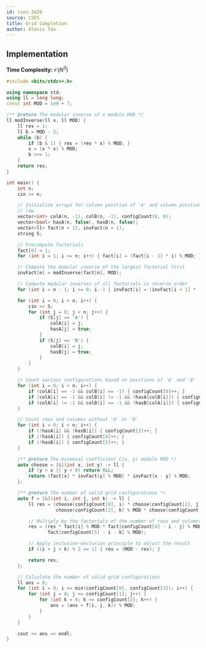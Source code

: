 ```yaml
---
id: cses-2429
source: CSES
title: Grid Completion
author: Alexis Tao
---
```


## Implementation

**Time Complexity:** $\mathcal{O}(N^3)$

<LanguageSection>

<CPPSection>


```cpp
#include <bits/stdc++.h>

using namespace std;
using ll = long long;
const int MOD = 1e9 + 7;

/** @return The modular inverse of x modulo MOD */
ll modInverse(ll x, ll MOD) {
	ll res = 1;
	ll b = MOD - 2;
	while (b) {
		if (b & 1) { res = (res * x) % MOD; }
		x = (x * x) % MOD;
		b >>= 1;
	}
	return res;
}

int main() {
	int n;
	cin >> n;

	// Initialize arrays for column position of 'A' and column position of 'B' in each
	// row
	vector<int> colA(n, -1), colB(n, -1), configCount(6, 0);
	vector<bool> hasA(n, false), hasB(n, false);
	vector<ll> fact(n + 1), invFact(n + 1);
	string S;

	// Precompute factorials
	fact[0] = 1;
	for (int i = 1; i <= n; i++) { fact[i] = (fact[i - 1] * i) % MOD; }

	// Compute the modular inverse of the largest factorial first
	invFact[n] = modInverse(fact[n], MOD);

	// Compute modular inverses of all factorials in reverse order
	for (int i = n - 1; i >= 0; i--) { invFact[i] = (invFact[i + 1] * (i + 1)) % MOD; }

	for (int i = 0; i < n; i++) {
		cin >> S;
		for (int j = 0; j < n; j++) {
			if (S[j] == 'A') {
				colA[i] = j;
				hasA[j] = true;
			}
			if (S[j] == 'B') {
				colB[i] = j;
				hasB[j] = true;
			}
		}
	}

	// Count various configurations based on positions of 'A' and 'B'
	for (int i = 0; i < n; i++) {
		if (colA[i] == -1 && colB[i] == -1) { configCount[0]++; }
		if (colA[i] == -1 && colB[i] != -1 && !hasA[colB[i]]) { configCount[1]++; }
		if (colA[i] != -1 && colB[i] == -1 && !hasB[colA[i]]) { configCount[2]++; }
	}

	// Count rows and columns without 'A' or 'B'
	for (int i = 0; i < n; i++) {
		if (!hasA[i] && !hasB[i]) { configCount[3]++; }
		if (!hasA[i]) { configCount[4]++; }
		if (!hasB[i]) { configCount[5]++; }
	}

	/** @return The binomial coefficient C(x, y) modulo MOD */
	auto choose = [&](int x, int y) -> ll {
		if (y > x || y < 0) return 0LL;
		return (fact[x] * invFact[y] % MOD) * invFact[x - y] % MOD;
	};

	/** @return The number of valid grid configurations */
	auto f = [&](int i, int j, int k) -> ll {
		ll res = (choose(configCount[0], i) * choose(configCount[1], j) % MOD *
		          choose(configCount[2], k) % MOD * choose(configCount[3], i) % MOD);

		// Multiply by the factorials of the number of rows and columns left
		res = (res * fact[i] % MOD * fact[configCount[4] - i - j] % MOD *
		       fact[configCount[5] - i - k] % MOD);

		// Apply inclusion-exclusion principle to adjust the result
		if ((i + j + k) % 2 == 1) { res = (MOD - res); }

		return res;
	};

	// Calculate the number of valid grid configurations
	ll ans = 0;
	for (int i = 0; i <= min(configCount[0], configCount[3]); i++) {
		for (int j = 0; j <= configCount[1]; j++) {
			for (int k = 0; k <= configCount[2]; k++) {
				ans = (ans + f(i, j, k)) % MOD;
			}
		}
	}

	cout << ans << endl;
}
```
</CPPSection>
</LanguageSection>
